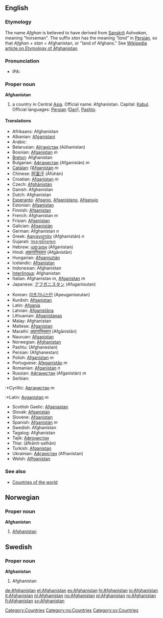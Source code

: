 {{wikipedia}}
==English==

===Etymology===
The name ''Afghan'' is believed to have derived from [[Sanskrit]] ''Ashvakan'', meaning "horseman". The suffix ''stan'' has the meaning ''"land"'' in [[Persian]], so that ''Afghan + stan'' = Afghanistan, or "land of Afghans." See [[w:List of country name etymologies|Wikipedia article on Etymology of Afghanistan]].

===Pronunciation===
*IPA: {{IPA|/æfˈgænɪˌstæn/}}

===Proper noun===
'''Afghanistan'''
#a country in Central [[Asia]]. Official name: Afghanistan. Capital: [[Kabul]]. Official languages: [[Persian]] ([[Dari]]), [[Pashto]].

====Translations====
{{top}}
*Afrikaans: Afghanistan
*Albanian: [[Afganistani]]
*Arabic: {{ARchar|[[أفغانستان]]}}
*Belarusian: [[Аўганістан]] (Aŭhanistan)
*Bosnian: [[Afganistan]] ''m''
*[[Breton]]: Afghanistan
*Bulgarian: [[Афганистан]] (Afganistán) ''m''
*[[Catalan]]: l’[[Afganistan]] ''m''
*Chinese: [[阿富汗]] (Āfùhàn)
*Croatian: [[Afganistan]] ''m''
*Czech: [[Afghánistán]]
*Danish: Afghanistan
*Dutch: Afghanistan
*[[Esperanto]]: [[Afganio]], [[Afganistano]], [[Afganujo]]
*Estonian: [[Afganistan]]
*Finnish: [[Afganistan]]
*French: Afghanistan ''m''
*Frisian: [[Afganistan]]
*Galician: [[Afganistán]]
*German: Afghanistan ''n''
*Greek: [[Αφγανιστάν]] (Afghanistán) ''n''
*Gujarati: [[અફગાનિસ્તાન]]
*Hebrew: [[אפגניסטן]] (Afganistan)
*Hindi: [[अफ़गानिस्तान]] (Afgānistān)
*Hungarian: [[Afganisztán]]
*Icelandic: [[Afganistan]]
*Indonesian: Afghanistan
*[[Interlingua]]: Afghanistan
*Italian: Afghanistan ''m'', [[Afganistan]] ''m''
*Japanese: [[アフガニスタン]] (Afuganisutan)
{{mid}}
*Korean: [[아프가니스탄]] (Apeuganiseutan)
*Kurdish: [[Afganistan]]
*Latin: [[Afgania]]
*Latvian: [[Afganistāna]]
*Lithuanian: [[Afganistanas]]
*Malay: Afghanistan
*Maltese: [[Afganistan]]
*Marathi: [[अफ़गानिस्तान]] (Afgānistān)
*Nauruan: [[Afganistan]]
*Norwegian: [[#Norwegian|Afghanistan]]
*Pashtu: {{FAchar|[[افغانستان]]}} (Afghanestan)
*Persian: {{FAchar|[[افغانستان]]}} (Afghanestan)
*Polish: [[Afganistan]] ''m''
*Portuguese: [[Afeganistão]] ''m''
*Romanian: [[Afganistan]] ''n''
*Russian: [[Афганистан]] (Afganistán) ''m''
*Serbian:
:*Cyrillic: [[Авганистан]] ''m''
:*Latin: [[Avganistan]] ''m''
*Scottish Gaelic: [[Afganastan]]
*Slovak: [[Afganistan]]
*Slovene: [[Afganistan]]
*Spanish: [[Afganistán]] ''m''
*Swedish: Afghanistan
*Tagalog: Afghanistan
*Tajik: [[Афғонистон]]
*Thai: {{THchar|[[อาฟกานิสถาน]]}} (āfkānit-sathān)
*Turkish: [[Afganistan]]
*Ukrainian: [[Афганістан]] (Afhanistan)
*Welsh: [[Affganistan]]
{{bottom}}
[[Category:Countries]]

===See also===
*[[Countries of the world]]

==Norwegian==
===Proper noun===
[[Category:no:Countries]]
'''Afghanistan'''
#[[#English|Afghanistan]]

==Swedish==
===Proper noun===
[[Category:sv:Countries]]
'''Afghanistan'''
#Afghanistan


[[de:Afghanistan]]
[[et:Afghanistan]]
[[es:Afghanistan]]
[[hi:Afghanistan]]
[[io:Afghanistan]]
[[it:Afghanistan]]
[[nl:Afghanistan]]
[[no:Afghanistan]]
[[pl:Afghanistan]]
[[ro:Afghanistan]]
[[fi:Afghanistan]]
[[sv:Afghanistan]]